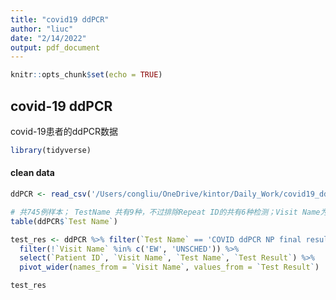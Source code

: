 ```yaml
---
title: "covid19 ddPCR"
author: "liuc"
date: "2/14/2022"
output: pdf_document
---
```


```r
knitr::opts_chunk$set(echo = TRUE)
```

## covid-19 ddPCR

covid-19患者的ddPCR数据

```r
library(tidyverse)

```

#### clean data

```r
ddPCR <- read_csv('/Users/congliu/OneDrive/kintor/Daily_Work/covid19_ddpcr/ddPCR Viral load report_Feb 11.csv')

# 共745例样本； TestName 共有9种，不过排除Repeat ID的共有6种检测；Visit Name为SCREEN/D3/D7/D14/D28排除EW/UNSCHED
table(ddPCR$`Test Name`)

test_res <- ddPCR %>% filter(`Test Name` == 'COVID ddPCR NP final result') %>% 
  filter(!`Visit Name` %in% c('EW', 'UNSCHED')) %>% 
  select(`Patient ID`, `Visit Name`, `Test Name`, `Test Result`) %>% 
  pivot_wider(names_from = `Visit Name`, values_from = `Test Result`)

test_res
```

```r

```


